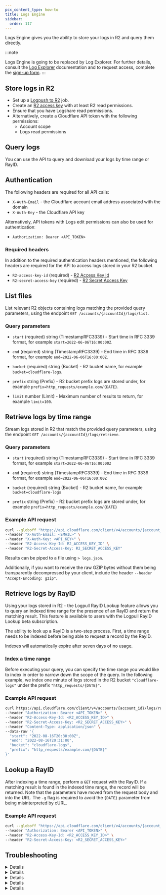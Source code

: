 ```yaml
---
pcx_content_type: how-to
title: Logs Engine
sidebar:
  order: 117
---
```



Logs Engine gives you the ability to store your logs in R2 and query them directly.

:::note

Logs Engine is going to be replaced by Log Explorer. For further details, consult the [Log Explorer](/logs/log-explorer/) documentation and to request access, complete the [sign-up form](https://cloudflare.com/lp/log-explorer/).
:::

## Store logs in R2

- Set up a [Logpush to R2](/logs/get-started/enable-destinations/r2/) job.
- Create an [R2 access key](/r2/api/tokens/) with at least R2 read permissions.
- Ensure that you have Logshare read permissions.
- Alternatively, create a Cloudflare API token with the following permissions:
  - Account scope
  - Logs read permissions

## Query logs

You can use the API to query and download your logs by time range or RayID.

## Authentication

The following headers are required for all API calls:

- `X-Auth-Email` - the Cloudflare account email address associated with the domain
- `X-Auth-Key` - the Cloudflare API key

Alternatively, API tokens with Logs edit permissions can also be used for authentication:

- `Authorization: Bearer <API_TOKEN>`

### Required headers

In addition to the required authentication headers mentioned, the following headers are required for the API to access logs stored in your R2 bucket.

- `R2-access-key-id` (required) - [R2 Access Key Id](/r2/api/tokens/)
- `R2-secret-access-key` (required) - [R2 Secret Access Key](/r2/api/tokens/)

## List files

List relevant R2 objects containing logs matching the provided query parameters, using the endpoint `GET /accounts/{accountId}/logs/list`.

### Query parameters

- `start` (required) string (TimestampRFC3339) - Start time in RFC 3339 format, for example `start=2022-06-06T16:00:00Z`.

- `end` (required) string (TimestampRFC3339) - End time in RFC 3339 format, for example `end=2022-06-06T16:00:00Z`.

- `bucket` (required) string (Bucket) - R2 bucket name, for example `bucket=cloudflare-logs`.

- `prefix` string (Prefix) - R2 bucket prefix logs are stored under, for example `prefix=http_requests/example.com/{DATE}`.

- `limit` number (Limit) - Maximum number of results to return, for example `limit=100`.

## Retrieve logs by time range

Stream logs stored in R2 that match the provided query parameters, using the endpoint `GET /accounts/{accountId}/logs/retrieve`.

### Query parameters

- `start` (required) string (TimestampRFC3339) - Start time in RFC 3339 format, for example `start=2022-06-06T16:00:00Z`

- `end` (required) string (TimestampRFC3339) - End time in RFC 3339 format, for example `end=2022-06-06T16:00:00Z`

- `bucket` (required) string (Bucket) - R2 bucket name, for example `bucket=cloudflare-logs`

- `prefix` string (Prefix) - R2 bucket prefix logs are stored under, for example `prefix=http_requests/example.com/{DATE}`

### Example API request

```bash
curl --globoff "https://api.cloudflare.com/client/v4/accounts/{account_id}/logs/retrieve?start=2022-06-01T16:00:00Z&end=2022-06-01T16:05:00Z&bucket=cloudflare-logs&prefix=http_requests/example.com/{DATE}" \
--header "X-Auth-Email: <EMAIL>" \
--header "X-Auth-Key: <API_KEY>" \
--header "R2-Access-Key-Id: R2_ACCESS_KEY_ID" \
--header "R2-Secret-Access-Key: R2_SECRET_ACCESS_KEY"
```

Results can be piped to a file using `> logs.json`.

Additionally, if you want to receive the raw GZIP bytes without them being transparently decompressed by your client, include the header `--header "Accept-Encoding: gzip"`.

## ​Retrieve logs by RayID

Using your logs stored in R2 - the Logpull RayID Lookup feature allows you to query an indexed time range for the presence of an RayID and return the matching result. This feature is available to users with the Logpull RayID Lookup beta subscription.

The ability to look up a RayID is a two-step process. First, a time range needs to be indexed before being able to request a record by the RayID.

Indexes will automatically expire after seven days of no usage.

### Index a time range

Before executing your query, you can specify the time range you would like to index in order to narrow down the scope of the query. In the following example, we index one minute of logs stored in the R2 bucket `"cloudflare-logs"` under the prefix `"http_requests/{DATE}"`.

### Example API request

```bash
curl https://api.cloudflare.com/client/v4/accounts/{account_id}/logs/rayids/index \
--header "Authorization: Bearer <API_TOKEN>" \
--header "R2-Access-Key-Id: <R2_ACCESS_KEY_ID>" \
--header "R2-Secret-Access-Key: <R2_SECRET_ACCESS_KEY>" \
--header "Content-Type: application/json" \
--data-raw '{
  "start": "2022-08-16T20:30:00Z",
  "end": "2022-08-16T20:31:00",
  "bucket": "cloudflare-logs",
  "prefix": "http_requests/example.com/{DATE}"
}'
```

## Lookup a RayID

After indexing a time range, perform a `GET` request with the RayID. If a matching result is found in the indexed time range, the record will be returned. Note that the parameters have moved from the request body and into the URL. The `-g` flag is required to avoid the `{DATE}` parameter from being misinterpreted by cURL.

### Example API request

```bash
curl --globoff "https://api.cloudflare.com/client/v4/accounts/{account_id}/logs/rayids/<RAY_ID>?bucket=cloudflare-logs&prefix=http_requests/example.com/{DATE}" \
--header "Authorization: Bearer <API_TOKEN>" \
--header "R2-Access-Key-Id: <R2_ACCESS_KEY_ID>" \
--header "R2-Secret-Access-Key: <R2_SECRET_ACCESS_KEY>"
```

## Troubleshooting

<Details header="I am getting an error when accessing the API">

- **Error**: Time range returned too many results. Try reducing the time range and try again.

HTTP status code `422` will be returned if the time range between the start and end parameters is too wide. Try querying a shorter time range if you are running into this limit.

- **Error**: Provided token does not have the required features enabled.

Contact your account representative to have the beta Logpull RayID Lookup subscription added to your account.

- **Error**: Time range returned too many results. Try reducing the time range and try again.

High volume zones can produce many log files in R2. Try reducing your start and end time range until you find a duration that works best for your log volume.

</Details>

<Details header="How do I know what time range to index?">

Currently, there is no process to index logs as they arrive. If you have the RayID and know the time the request was made, try indexing the next 5-10 minutes of logs after the request was completed.

</Details>

<Details header="What is the time delay between when an event happens and when I can query for it?">

Logpush delivers logs in batches as soon as possible, generally in less than one minute. After this, logs can be accessed using Logs Engine.

</Details>

<Details header="Does R2 have retention controls?">

R2 does not currently have retention controls in place. You can query back as far as when you created the Logpush job.

</Details>

<Details header="Which datasets is Logs Engine compatible with?">

The retrieval API is compatible with all the datasets we support. The full list is available on the [Log fields](/logs/reference/log-fields/) section.

</Details>

